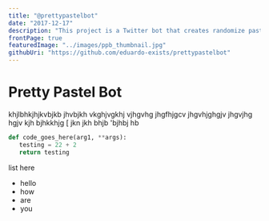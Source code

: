 ```yaml
---
title: "@prettypastelbot"
date: "2017-12-17"
description: "This project is a Twitter bot that creates randomize pastel colors. This came to fruition out of a weekend of doing nothing. That weekend turned into learning some color theory, and the intricacies of color representations in computers!"
frontPage: true
featuredImage: "../images/ppb_thumbnail.jpg"
githubUri: "https://github.com/eduardo-exists/prettypastelbot"
---
```


# Pretty Pastel Bot

khjlbhkjhjkvbjkb jhvbjkh vkghjvgkhj vjhgvhg jhgfhjgcv jhgvhjghgjv jhgvjhg hgjv
kjh bjhkkhjg
[ jkn jkh bhjb 
 'bjhbj hb 
 
 
 
 ```python
def code_goes_here(arg1, **args):
    testing = 22 + 2
    return testing 
 ```

 list here 
 * hello
 * how
 * are 
 * you